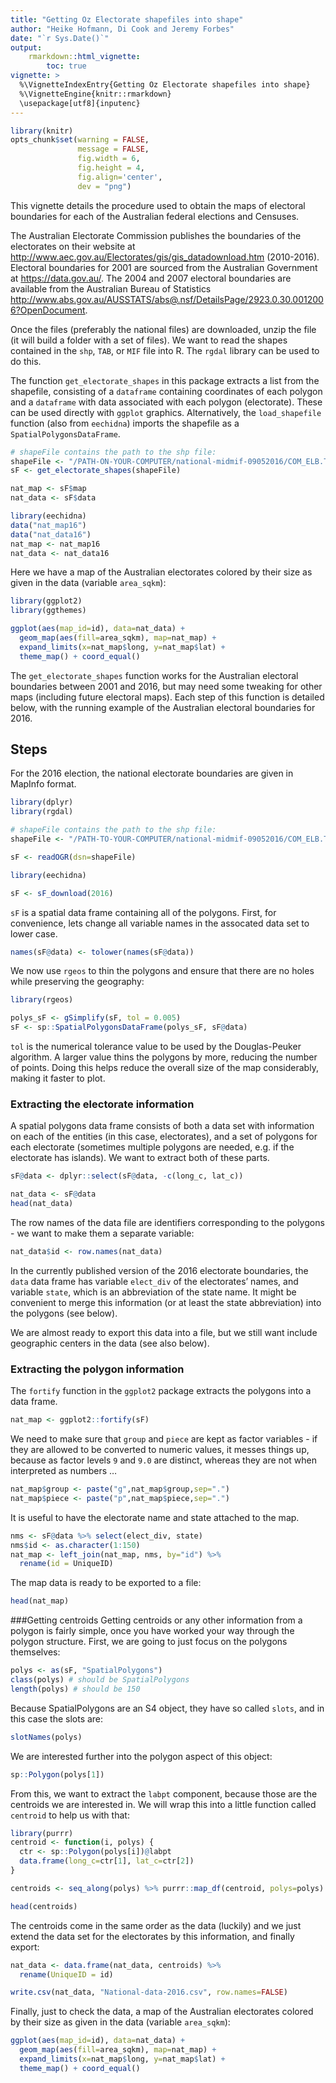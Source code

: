 ```yaml
---
title: "Getting Oz Electorate shapefiles into shape"
author: "Heike Hofmann, Di Cook and Jeremy Forbes"
date: "`r Sys.Date()`"
output: 
    rmarkdown::html_vignette:
        toc: true
vignette: >
  %\VignetteIndexEntry{Getting Oz Electorate shapefiles into shape}
  %\VignetteEngine{knitr::rmarkdown}
  \usepackage[utf8]{inputenc}
---
```



```r
library(knitr)
opts_chunk$set(warning = FALSE,
               message = FALSE,
               fig.width = 6,
               fig.height = 4,
               fig.align='center',
               dev = "png")

```

This vignette details the procedure used to obtain the maps of electoral boundaries for each of the Australian federal elections and Censuses. 

The Australian Electorate Commission publishes the boundaries of the electorates on their website at [http://www.aec.gov.au/Electorates/gis/gis_datadownload.htm](http://www.aec.gov.au/Electorates/gis/gis_datadownload.htm) (2010-2016). Electoral boundaries for 2001 are sourced from the Australian Government at [https://data.gov.au/](https://data.gov.au/dataset/ds-dga-0b939a62-e53e-4616-add5-77f909b58ddd/details?q=asgc%202001). The 2004 and 2007 electoral boundaries are available from the Australian Bureau of Statistics [http://www.abs.gov.au/AUSSTATS/abs@.nsf/DetailsPage/2923.0.30.0012006?OpenDocument](http://www.abs.gov.au/AUSSTATS/abs@.nsf/DetailsPage/2923.0.30.0012006?OpenDocument).

Once the files (preferably the national files) are downloaded, unzip the file (it will build a folder with a set of files). We want to read the shapes contained in the `shp`, `TAB`, or `MIF` file into R. The `rgdal` library can be used to do this.

The function `get_electorate_shapes` in this package extracts a list from the shapefile, consisting of a `dataframe` containing coordinates of each polygon and a `dataframe` with data associated with each polygon (electorate). These can be used directly with `ggplot` graphics. Alternatively, the `load_shapefile` function (also from `eechidna`) imports the shapefile as a `SpatialPolygonsDataFrame`.

```r
# shapeFile contains the path to the shp file:
shapeFile <- "/PATH-ON-YOUR-COMPUTER/national-midmif-09052016/COM_ELB.TAB"
sF <- get_electorate_shapes(shapeFile)

nat_map <- sF$map
nat_data <- sF$data
```

```r
library(eechidna)
data("nat_map16")
data("nat_data16")
nat_map <- nat_map16
nat_data <- nat_data16
```

Here we have a map of the Australian electorates colored by their size as given in the data (variable `area_sqkm`):

```r
library(ggplot2)
library(ggthemes)

ggplot(aes(map_id=id), data=nat_data) +
  geom_map(aes(fill=area_sqkm), map=nat_map) +
  expand_limits(x=nat_map$long, y=nat_map$lat) + 
  theme_map() + coord_equal()
```

The `get_electorate_shapes` function works for the Australian electoral boundaries between 2001 and 2016, but may need some tweaking for other maps (including future electoral maps). Each step of this function is detailed below, with the running example of the Australian electoral boundaries for 2016.

## Steps

For the 2016 election, the national electorate boundaries are given in MapInfo format.

```r
library(dplyr)
library(rgdal)

# shapeFile contains the path to the shp file:
shapeFile <- "/PATH-TO-YOUR-COMPUTER/national-midmif-09052016/COM_ELB.TAB"

sF <- readOGR(dsn=shapeFile)
```

```r
library(eechidna)

sF <- sF_download(2016)
```


`sF` is a spatial data frame containing all of the polygons. First, for convenience, lets change all variable names in the assocated data set to lower case.

```r
names(sF@data) <- tolower(names(sF@data))
```

We now use `rgeos` to thin the polygons and ensure that there are no holes while preserving the geography:

```r
library(rgeos)
```

```r
polys_sF <- gSimplify(sF, tol = 0.005)
sF <- sp::SpatialPolygonsDataFrame(polys_sF, sF@data)
```

`tol` is the numerical tolerance value to be used by the Douglas-Peuker algorithm. A larger value thins the polygons by more, reducing the number of points. Doing this helps reduce the overall size of the map considerably, making it faster to plot.

### Extracting the electorate information 

A spatial polygons data frame consists of both a data set with information on each of the entities (in this case, electorates), and a set of polygons for each electorate (sometimes multiple polygons are needed, e.g. if the electorate has islands). We want to extract both of these parts.

```r
sF@data <- dplyr::select(sF@data, -c(long_c, lat_c))
```

```r
nat_data <- sF@data
head(nat_data)
```

The row names of the data file are identifiers corresponding to the polygons - we want to make them a separate variable:
```r
nat_data$id <- row.names(nat_data)
```
In the currently published version of the 2016 electorate boundaries, the `data` data frame has variable `elect_div` of the electorates' names, and variable `state`, which is an abbreviation of the state name. It might be convenient to merge this information (or at least the state abbreviation) into the polygons (see below).

We are almost ready to export this data into a file, but we still want include geographic centers in the data (see also below).

### Extracting the polygon information 

The `fortify` function in the `ggplot2` package extracts the polygons into a data frame. 
```r
nat_map <- ggplot2::fortify(sF)
```

We need to make sure that `group` and `piece` are kept as factor variables - if they are allowed to be converted to numeric values, it messes things up, because as factor levels `9` and `9.0` are distinct, whereas they are not when interpreted as numbers ...
```r
nat_map$group <- paste("g",nat_map$group,sep=".")
nat_map$piece <- paste("p",nat_map$piece,sep=".")
```

It is useful to have the electorate name and state attached to the map.

```r
nms <- sF@data %>% select(elect_div, state)
nms$id <- as.character(1:150)
nat_map <- left_join(nat_map, nms, by="id") %>% 
  rename(id = UniqueID)
```

The map data is ready to be exported to a file:

```r
head(nat_map)
```

###Getting centroids 
Getting centroids or any other information from a polygon is fairly simple, once you have worked your way through the polygon structure.
First, we are going to just focus on the polygons themselves:
```r
polys <- as(sF, "SpatialPolygons")
class(polys) # should be SpatialPolygons
length(polys) # should be 150
```

Because SpatialPolygons are an S4 object, they have so called `slots`, and in this case the slots are:
```r
slotNames(polys)
```
We are interested further into the polygon aspect of this object:

```r
sp::Polygon(polys[1])
```
From this, we want to extract the `labpt` component, because those are the centroids we are interested in. We will wrap this into a little function called `centroid` to help us with that:

```r
library(purrr)
centroid <- function(i, polys) {
  ctr <- sp::Polygon(polys[i])@labpt
  data.frame(long_c=ctr[1], lat_c=ctr[2])
}

centroids <- seq_along(polys) %>% purrr::map_df(centroid, polys=polys)

head(centroids)
```
The centroids come in the same order as the data (luckily) and we just extend the data set for the electorates by this information, and finally export:

```r
nat_data <- data.frame(nat_data, centroids) %>% 
  rename(UniqueID = id)
```

```r
write.csv(nat_data, "National-data-2016.csv", row.names=FALSE)
```

Finally, just to check the data, a map of the Australian electorates colored by their size as given in the data (variable `area_sqkm`):

```r
ggplot(aes(map_id=id), data=nat_data) +
  geom_map(aes(fill=area_sqkm), map=nat_map) +
  expand_limits(x=nat_map$long, y=nat_map$lat) + 
  theme_map() + coord_equal()
```

